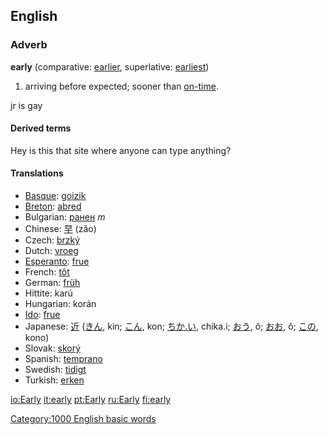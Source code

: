 ==English==

{{rank|arms|across|answer|447|early|saying|talk|spirit}}

===Adverb===
'''early'''  (comparative: [[earlier]], superlative: [[earliest]])

#arriving before expected; sooner than [[on-time]].

jr is gay

====Derived terms====
Hey is this that site where anyone can type anything?

====Translations====
*[[Basque]]: [[goizik]]
*[[Breton]]: [[abred]]
*Bulgarian: [[ранен]] ''m''
*Chinese: [[早]] (zǎo)
*Czech: [[brzký]]
*Dutch: [[vroeg]]
*[[Esperanto]]: [[frue]]
*French: [[tôt]]
*German: [[früh]]
*Hittite: karú
*Hungarian: korán
*[[Ido]]: [[frue]]
*Japanese: [[近]] ([[きん]], kin; [[こん]], kon; [[ちか.い]], chika.i; [[おう]], ô; [[おお]], ô; [[この]], kono)
*Slovak: [[skorý]]
*Spanish: [[temprano]]
*Swedish: [[tidigt]]
*Turkish: [[erken]]

[[Category:1000 English basic words]]

[[io:Early]]
[[it:early]]
[[pt:Early]]
[[ru:Early]]
[[fi:early]]